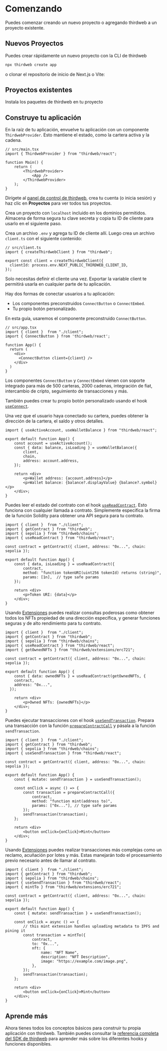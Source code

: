 
# Comenzando

Puedes comenzar creando un nuevo proyecto o agregando thirdweb a un proyecto existente.

## Nuevos Proyectos

Puedes crear rápidamente un nuevo proyecto con la CLI de thirdweb

```bash
npx thirdweb create app
```

o clonar el repositorio de inicio de Next.js o Vite:

<Stack>
<GithubTemplateCard
	title="Next.js + thirdweb starter repo"
	descrption="A starter template for using the thirdweb package in a Next.js app"
	href="https://github.com/thirdweb-example/next-starter"
/>

<GithubTemplateCard
	title="Vite + thirdweb starter repo"
	descrption="A starter template for using the thirdweb package in a Vite app"
	href="https://github.com/thirdweb-example/vite-starter"
/>
</Stack>

## Proyectos existentes

Instala los paquetes de thirdweb en tu proyecto

<InstallTabs
	npm="npm i thirdweb"
	yarn="yarn add thirdweb"
	pnpm="pnpm i thirdweb"
    but="bun i thirdweb"
/>

## Construye tu aplicación

<Steps>
<Step title="Configura el ThirdwebProvider">

En la raíz de tu aplicación, envuelve tu aplicación con un componente `ThirdwebProvider`. Esto mantiene el estado, como la cartera activa y la cadena.

```tsx
// src/main.tsx
import { ThirdwebProvider } from "thirdweb/react";

function Main() {
	return (
		<ThirdwebProvider>
			<App />
		</ThirdwebProvider>
	);
}
```

</Step>

<Step title="Crea el cliente de thirdweb">

Dirígete al [panel de control de thirdweb](https://thirdweb.com/team), crea tu cuenta (o inicia sesión) y haz clic en **Proyectos** para ver todos tus proyectos.

Crea un proyecto con `localhost` incluido en los dominios permitidos. Almacena de forma segura tu clave secreta y copia tu ID de cliente para usarlo en el siguiente paso.

Crea un archivo `.env` y agrega tu ID de cliente allí. Luego crea un archivo `client.ts` con el siguiente contenido:

```tsx
// src/client.ts
import { createThirdwebClient } from "thirdweb";

export const client = createThirdwebClient({
  clientId: process.env.NEXT_PUBLIC_THIRDWEB_CLIENT_ID,
});
```

Solo necesitas definir el cliente una vez. Exportar la variable client te permitirá usarla en cualquier parte de tu aplicación.

</Step>

<Step title="Conectar una cartera">

Hay dos formas de conectar usuarios a tu aplicación:

- Los componentes preconstruidos `ConnectButton` o `ConnectEmbed`.
- Tu propio botón personalizado.

En esta guía, usaremos el componente preconstruido `ConnectButton`.

```tsx
// src/app.tsx
import { client }  from "./client";
import { ConnectButton } from 'thirdweb/react';

function App() {
  return (
    <div>
      <ConnectButton client={client} />
    </div>
  )
}
```

Los componentes `ConnectButton` y `ConnectEmbed` vienen con soporte integrado para más de 500 carteras, 2000 cadenas, integración de fiat, intercambio de cripto, seguimiento de transacciones y más.

También puedes crear tu propio botón personalizado usando el hook [`useConnect`](/react/v5/connecting-wallets/hooks).

</Step>

<Step title="Obtener la información de la cartera conectada">

Una vez que el usuario haya conectado su cartera, puedes obtener la dirección de la cartera, el saldo y otros detalles.

```tsx
import { useActiveAccount, useWalletBalance } from "thirdweb/react";

export default function App() {
	const account = useActiveAccount();
	const { data: balance, isLoading } = useWalletBalance({
		client,
		chain,
		address: account.address,
	});

	return <div>
        <p>Wallet address: {account.address}</p>
        <p>Wallet balance: {balance?.displayValue} {balance?.symbol}</p>
    </div>;
}
```

</Step>

<Step title="Leer datos de la blockchain">

Puedes leer el estado del contrato con el hook [`useReadContract`](/react/v5/useReadContract). Esto funciona con cualquier llamada a contrato. Simplemente especifica la firma de la función Solidity para obtener una API segura para tu contrato.

```tsx
import { client }  from "./client";
import { getContract } from "thirdweb";
import { sepolia } from "thirdweb/chains";
import { useReadContract } from "thirdweb/react";

const contract = getContract({ client, address: "0x...", chain: sepolia });

export default function App() {
	const { data, isLoading } = useReadContract({
    	contract,
   		method: "function tokenURI(uint256 tokenId) returns (string)",
    	params: [1n],  // type safe params
  	});

	return <div>
        <p>Token URI: {data}</p>
    </div>;
}
```

Usando [Extensiones](/react/v5/extensions) puedes realizar consultas poderosas como obtener todos los NFTs propiedad de una dirección específica, y generar funciones seguras y de alto rendimiento para tu contrato.

```tsx
import { client }  from "./client";
import { getContract } from "thirdweb";
import { sepolia } from "thirdweb/chains";
import { useReadContract } from "thirdweb/react";
import { getOwnedNFTs } from "thirdweb/extensions/erc721";

const contract = getContract({ client, address: "0x...", chain: sepolia });

export default function App() {
	const { data: ownedNFTs } = useReadContract(getOwnedNFTs, {
    contract,
    address: "0x...",
  });

	return <div>
        <p>Owned NFTs: {ownedNFTs}</p>
    </div>;
}
```

</Step>

<Step title="Ejecutar transacciones">

Puedes ejecutar transacciones con el hook [`useSendTransaction`](/react/v5/useSendTransaction). Prepara una transacción con la función [`prepareContractCall`](/references/typescript/v5/prepareContractCall) y pásala a la función `sendTransaction`.

```tsx
import { client }  from "./client";
import { getContract } from "thirdweb";
import { sepolia } from "thirdweb/chains";
import { useSendTransaction } from "thirdweb/react";

const contract = getContract({ client, address: "0x...", chain: sepolia });

export default function App() {
	const { mutate: sendTransaction } = useSendTransaction();

	const onClick = async () => {
		const transaction = prepareContractCall({
			contract,
			method: "function mint(address to)",
			params: ["0x..."], // type safe params
		});
		sendTransaction(transaction);
  	};

	return <div>
        <button onClick={onClick}>Mint</button>
    </div>;
}
```

Usando [Extensiones](/react/v5/extensions/use) puedes realizar transacciones más complejas como un reclamo, acuñación por lotes y más. Estas manejarán todo el procesamiento previo necesario antes de llamar al contrato.

```tsx
import { client }  from "./client";
import { getContract } from "thirdweb";
import { sepolia } from "thirdweb/chains";
import { useSendTransaction } from "thirdweb/react";
import { mintTo } from "thirdweb/extensions/erc721";

const contract = getContract({ client, address: "0x...", chain: sepolia });

export default function App() {
	const { mutate: sendTransaction } = useSendTransaction();

	const onClick = async () => {
		// this mint extension handles uploading metadata to IPFS and pining it
		const transaction = mintTo({
			contract,
			to: "0x...",
			nft: {
				name: "NFT Name",
				description: "NFT Description",
				image: "https://example.com/image.png",
			},
    	});
		sendTransaction(transaction);
  	};

	return <div>
        <button onClick={onClick}>Mint</button>
    </div>;
}
```

</Step>
</Steps>

## Aprende más

Ahora tienes todos los conceptos básicos para construir tu propia aplicación con thirdweb. También puedes consultar la [referencia completa del SDK de thirdweb](/references/typescript/v5) para aprender más sobre los diferentes hooks y funciones disponibles.
